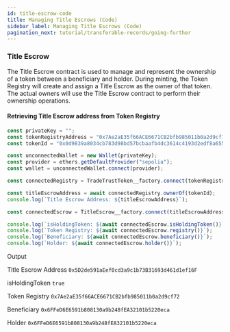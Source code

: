 ```yaml
---
id: title-escrow-code
title: Managing Title Escrows (Code)
sidebar_label: Managing Title Escrows (Code)
pagination_next: tutorial/transferable-records/going-further
---
```



<Flow />

### Title Escrow

The Title Escrow contract is used to manage and represent the ownership of a token between a beneficiary and holder.
During minting, the Token Registry will create and assign a Title Escrow as the owner of that token.
The actual owners will use the Title Escrow contract to perform their ownership operations.

#### Retrieving Title Escrow address from Token Registry

```ts
const privateKey = "";
const tokenRegistryAddress = "0x7Ae2aE35f66ACE6671CB2bfb985011b0a2d9cf72";
const tokenId = "0x0d9839a8034cb783d98bd57bcbaafb4dc3614c4193d2edf8a655c1ec6635b7ea";

const unconnectedWallet = new Wallet(privateKey);
const provider = ethers.getDefaultProvider("sepolia");
const wallet = unconnectedWallet.connect(provider);

const connectedRegistry = TradeTrustToken__factory.connect(tokenRegistryAddress, wallet);

const titleEscrowAddress = await connectedRegistry.ownerOf(tokenId);
console.log(`Title Escrow Address: ${titleEscrowAddress}`);

const connectedEscrow = TitleEscrow__factory.connect(titleEscrowAddress, wallet);

console.log(`isHoldingToken: ${await connectedEscrow.isHoldingToken()}`);
console.log(`Token Registry: ${await connectedEscrow.registry()}`);
console.log(`Beneficiary: ${await connectedEscrow.beneficiary()}`);
console.log(`Holder: ${await connectedEscrow.holder()}`);
```

Output

Title Escrow Address
`0x5D2de591aEef0cd3a9c1b73B31693d461d1ef16F`

isHoldingToken
`true`

Token Registry
`0x7Ae2aE35f66ACE6671CB2bfb985011b0a2d9cf72`

Beneficiary
`0x6FFeD6E6591b808130a9b248fEA32101b5220eca`

Holder
`0x6FFeD6E6591b808130a9b248fEA32101b5220eca`
